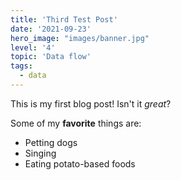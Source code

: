 ```yaml
---
title: 'Third Test Post'
date: '2021-09-23'
hero_image: "images/banner.jpg"
level: '4'
topic: 'Data flow'
tags:
  - data
---
```


This is my first blog post! Isn't it _great_?

Some of my **favorite** things are:

- Petting dogs
- Singing
- Eating potato-based foods
